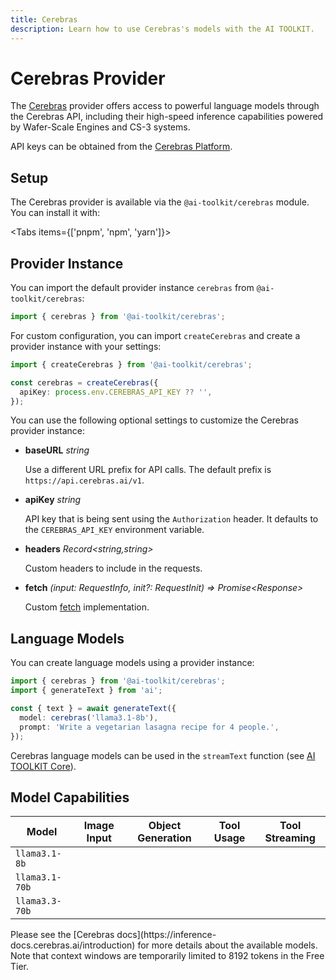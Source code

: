 ```yaml
---
title: Cerebras
description: Learn how to use Cerebras's models with the AI TOOLKIT.
---
```


# Cerebras Provider

The [Cerebras](https://cerebras.ai) provider offers access to powerful language models through the Cerebras API, including their high-speed inference capabilities powered by Wafer-Scale Engines and CS-3 systems.

API keys can be obtained from the [Cerebras Platform](https://cloud.cerebras.ai).

## Setup

The Cerebras provider is available via the `@ai-toolkit/cerebras` module. You can install it with:

<Tabs items={['pnpm', 'npm', 'yarn']}>
  <Tab>
    <Snippet text="pnpm add @ai-toolkit/cerebras" dark />
  </Tab>
  <Tab>
    <Snippet text="npm install @ai-toolkit/cerebras" dark />
  </Tab>
  <Tab>
    <Snippet text="yarn add @ai-toolkit/cerebras" dark />
  </Tab>
</Tabs>

## Provider Instance

You can import the default provider instance `cerebras` from `@ai-toolkit/cerebras`:

```ts
import { cerebras } from '@ai-toolkit/cerebras';
```

For custom configuration, you can import `createCerebras` and create a provider instance with your settings:

```ts
import { createCerebras } from '@ai-toolkit/cerebras';

const cerebras = createCerebras({
  apiKey: process.env.CEREBRAS_API_KEY ?? '',
});
```

You can use the following optional settings to customize the Cerebras provider instance:

- **baseURL** _string_

  Use a different URL prefix for API calls.
  The default prefix is `https://api.cerebras.ai/v1`.

- **apiKey** _string_

  API key that is being sent using the `Authorization` header. It defaults to
  the `CEREBRAS_API_KEY` environment variable.

- **headers** _Record&lt;string,string&gt;_

  Custom headers to include in the requests.

- **fetch** _(input: RequestInfo, init?: RequestInit) => Promise&lt;Response&gt;_

  Custom [fetch](https://developer.mozilla.org/en-US/docs/Web/API/fetch) implementation.

## Language Models

You can create language models using a provider instance:

```ts
import { cerebras } from '@ai-toolkit/cerebras';
import { generateText } from 'ai';

const { text } = await generateText({
  model: cerebras('llama3.1-8b'),
  prompt: 'Write a vegetarian lasagna recipe for 4 people.',
});
```

Cerebras language models can be used in the `streamText` function
(see [AI TOOLKIT Core](/docs/ai-toolkit-core)).

## Model Capabilities

| Model          | Image Input         | Object Generation   | Tool Usage          | Tool Streaming      |
| -------------- | ------------------- | ------------------- | ------------------- | ------------------- |
| `llama3.1-8b`  | <Cross size={18} /> | <Check size={18} /> | <Check size={18} /> | <Check size={18} /> |
| `llama3.1-70b` | <Cross size={18} /> | <Check size={18} /> | <Check size={18} /> | <Check size={18} /> |
| `llama3.3-70b` | <Cross size={18} /> | <Check size={18} /> | <Check size={18} /> | <Check size={18} /> |

<Note>
  Please see the [Cerebras
  docs](https://inference-docs.cerebras.ai/introduction) for more details about
  the available models. Note that context windows are temporarily limited to
  8192 tokens in the Free Tier.
</Note>
